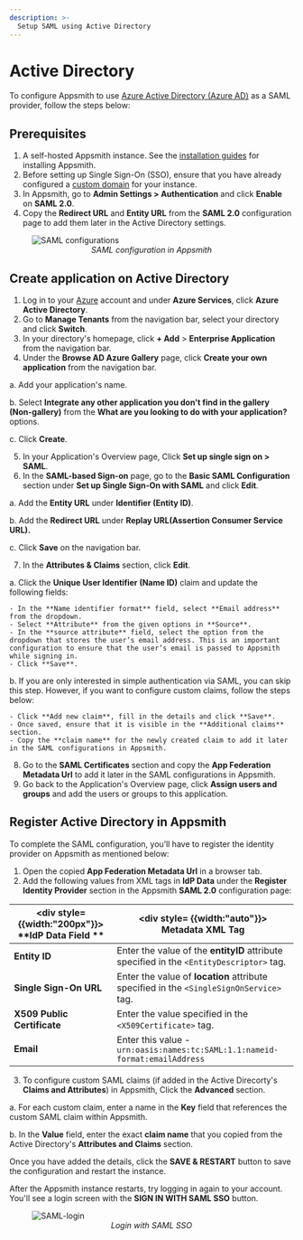 ```yaml
---
description: >-
  Setup SAML using Active Directory
---
```


# Active Directory

To configure Appsmith to use [Azure Active Directory (Azure AD)](https://portal.azure.com/#allservices) as a SAML provider, follow the steps below:

## Prerequisites

1. A self-hosted Appsmith instance. See the [installation guides](/getting-started/setup/installation-guides) for installing Appsmith.
2. Before setting up Single Sign-On (SSO), ensure that you have already configured a [custom domain](/getting-started/setup/instance-configuration/custom-domain) for your instance.
3. In Appsmith, go to **Admin Settings > Authentication** and click **Enable** on  **SAML 2.0**.
4. Copy the **Redirect URL** and **Entity URL** from the **SAML 2.0** configuration page to add them later in the Active Directory settings. 

<figure>
  <img src="/img/SAML-config_appsmith.png" style= {{width:"600px", height:"auto"}} alt="SAML configurations"/>
  <figcaption align = "center"><i>SAML configuration in Appsmith</i></figcaption>
</figure>

## Create application on Active Directory

1. Log in to your [Azure](https://portal.azure.com/#allservices) account and under **Azure Services**, click **Azure Active Directory**.
2. Go to **Manage Tenants** from the navigation bar, select your directory and click **Switch**.
3. In your directory's homepage, click **+ Add** > **Enterprise Application** from the navigation bar. 
4. Under the **Browse AD Azure Gallery** page, click **Create your own application** from the navigation bar.

  a. Add your application's name.

  b. Select **Integrate any other application you don't find in the gallery (Non-gallery)** from the **What are you looking to do with your application?** options.

  c. Click **Create**.

5. In your Application's Overview page, Click **Set up single sign on > SAML**.
6. In the **SAML-based Sign-on** page, go to the **Basic SAML Configuration** section under **Set up Single Sign-On with SAML** and click **Edit**. 

  a. Add the **Entity URL** under **Identifier (Entity ID)**.

  b. Add the **Redirect URL** under **Replay URL(Assertion Consumer Service URL).**

  c. Click **Save** on the navigation bar.

7. In the **Attributes & Claims** section, click **Edit**.

  a. Click the **Unique User Identifier (Name ID)** claim and update the following fields:

    - In the **Name identifier format** field, select **Email address** from the dropdown.
    - Select **Attribute** from the given options in **Source**.
    - In the **source attribute** field, select the option from the dropdown that stores the user’s email address. This is an important configuration to ensure that the user’s email is passed to Appsmith while signing in.
    - Click **Save**.
    
  b. If you are only interested in simple authentication via SAML, you can skip this step. However, if you want to configure custom claims, follow the steps below:
    
    - Click **Add new claim**, fill in the details and click **Save**. 
    - Once saved, ensure that it is visible in the **Additional claims** section. 
    - Copy the **claim name** for the newly created claim to add it later in the SAML configurations in Appsmith.

8. Go to the **SAML Certificates** section and copy the **App Federation Metadata Url** to add it later in the SAML configurations in Appsmith.
9. Go back to the Application's Overview page, click **Assign users and groups** and add the users or groups to this application.

## Register Active Directory in Appsmith

To complete the SAML configuration, you’ll have to register the identity provider on Appsmith as mentioned below:


1. Open the copied **App Federation Metadata Url** in a browser tab.
2. Add the following values from XML tags in **IdP Data** under the **Register Identity Provider** section in the Appsmith **SAML 2.0** configuration page: 

| <div style= {{width:"200px"}}> **IdP Data Field ** </div>  | <div style= {{width:"auto"}}> **Metadata XML Tag**  </div>                                                                      |
| ------------------- | ------------------------------------------------------------------------------------------ |
| **Entity ID**               | Enter the value of the **entityID** attribute specified in the `<EntityDescriptor>` tag.                 |
| **Single Sign-On URL**      | Enter the value of **location** attribute specified in the `<SingleSignOnService>` tag. |
| **X509 Public Certificate** | Enter the value specified in the `<X509Certificate>` tag. |
| **Email**                   | Enter this value - `urn:oasis:names:tc:SAML:1.1:nameid-format:emailAddress` |

3. To configure custom SAML claims (if added in the Active Direcorty's **Claims and Attributes**) in Appsmith, Click the **Advanced** section. 

  a. For each custom claim, enter a name in the **Key** field that references the custom SAML claim within Appsmith.

  b. In the **Value** field, enter the exact **claim name** that you copied from the Active Directory's **Attributes and Claims** section.

Once you have added the details, click the **SAVE & RESTART** button to save the configuration and restart the instance. 

After the Appsmith instance restarts, try logging in again to your account. You'll see a login screen with the **SIGN IN WITH SAML SSO** button.

<figure>
  <img src="/img/Appsmith-Login-Screen-Shows-SAML.png" style= {{width:"400px", height:"auto"}} alt="SAML-login"/>
  <figcaption align = "center"><i>Login with SAML SSO </i></figcaption>
</figure>